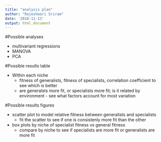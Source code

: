 ```yaml
---
title: "analysis plan"
author: "Rajeshwari Sriram"
date: '2018-11-13'
output: html_document
---
```


#Possible analyses

- multivariant regressions
- MANOVA
- PCA

#Possible results table

- Within each niche
  - fitness of generalists, fitness of specialists, correlation coefficient to see which is better
  - are generalsts more fit, or specialists more fit; is it related by environment - see what factors account for most variation

#Possible results figures

- scatter plot to model relative fitness between generalists and specialists 
  - fit the scatter to see if one is consistenly more fit than the other
  
- box plots by niche of specialist fitness vs general fitness
  - compare by niche to see if specialists are more fit or generalists are more fit
